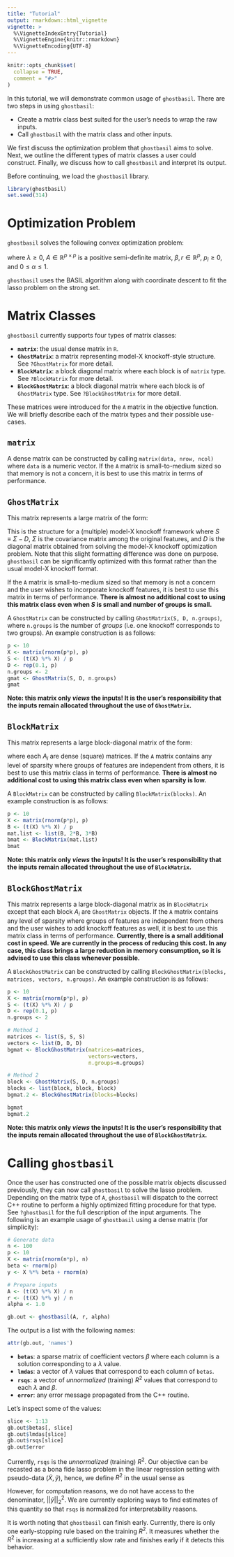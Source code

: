 ```yaml
---
title: "Tutorial"
output: rmarkdown::html_vignette
vignette: >
  %\VignetteIndexEntry{Tutorial}
  %\VignetteEngine{knitr::rmarkdown}
  %\VignetteEncoding{UTF-8}
---
```


<!--- R Markdown setup --->
```r
knitr::opts_chunk$set(
  collapse = TRUE,
  comment = "#>"
)
```

<!--- Latex Definitions --->
\DeclareMathOperator*{\minimize}{minimize\,}
\newcommand{\norm}[1]{\vert\vert#1\rvert\rvert}
\newcommand{\R}{\mathbb{R}}

<!--- Begin Vignette --->

In this tutorial, we will demonstrate common usage of `ghostbasil`.
There are two steps in using `ghostbasil`:

- Create a matrix class best suited for the user's needs to wrap the raw inputs.
- Call `ghostbasil` with the matrix class and other inputs.

We first discuss the optimization problem that `ghostbasil` aims to solve.
Next, we outline the different types of matrix classes a user could construct.
Finally, we discuss how to call `ghostbasil` and interpret its output.

Before continuing, we load the `ghostbasil` library.
```r
library(ghostbasil)
set.seed(314)
```

# Optimization Problem

`ghostbasil` solves the following convex optimization problem:

\begin{align*}
    \minimize\limits_{\beta} &f(\beta) + \lambda \sum\limits_i p_i \left(
        \alpha |\beta_i| + \frac{1-\alpha}{2} \beta_i^2
      \right)
    \\
    f(\beta) &:= \frac{1}{2} \beta^\top A \beta - \beta^\top r \\
\end{align*}
where $\lambda \geq 0$, $A \in \R^{p \times p}$ is a positive semi-definite matrix, 
$\beta, r \in \R^{p}$, $p_i \geq 0$, and $0 \leq \alpha \leq 1$.

`ghostbasil` uses the BASIL algorithm along with coordinate descent to fit the lasso problem on the strong set.

# Matrix Classes

`ghostbasil` currently supports four types of matrix classes:

- __`matrix`__: the usual dense matrix in `R`.
- __`GhostMatrix`__: a matrix representing model-X knockoff-style structure. See `?GhostMatrix` for more detail.
- __`BlockMatrix`__: a block diagonal matrix where each block is of `matrix` type. See `?BlockMatrix` for more detail.
- __`BlockGhostMatrix`__: a block diagonal matrix where each block is of `GhostMatrix` type. See `?BlockGhostMatrix` for more detail.

These matrices were introduced for the `A` matrix in the objective function.
We will briefly describe each of the matrix types and their possible use-cases.

## `matrix`

A dense matrix can be constructed by calling `matrix(data, nrow, ncol)`
where `data` is a numeric vector.
If the `A` matrix is small-to-medium sized so that memory is not a concern,
it is best to use this matrix in terms of performance.

## `GhostMatrix`

This matrix represents a large matrix of the form:

\begin{align*}
\begin{bmatrix}
    S+D & S & \cdots & S \\
    S   & S+D & \cdots & S \\
    \vdots & \vdots & \ddots & \vdots \\
    S & S & \cdots & S+D
\end{bmatrix}
\end{align*}

This is the structure for a (multiple) model-X knockoff framework
where $S \equiv \Sigma - D$, $\Sigma$ is the covariance matrix among the original features,
and $D$ is the diagonal matrix obtained from solving the model-X knockoff optimization problem.
Note that this slight formatting difference was done on purpose.
`ghostbasil` can be significantly optimized with this format rather than the usual model-X knockoff format.

If the `A` matrix is small-to-medium sized so that memory is not a concern
and the user wishes to incorporate knockoff features,
it is best to use this matrix in terms of performance.
__There is almost no additional cost to using this matrix class even when $S$ is small and number of groups is small.__

A `GhostMatrix` can be constructed by calling `GhostMatrix(S, D, n.groups)`,
where `n.groups` is the number of _groups_ (i.e. one knockoff corresponds to two groups).
An example construction is as follows:

```r
p <- 10
X <- matrix(rnorm(p*p), p)
S <- (t(X) %*% X) / p
D <- rep(0.1, p)
n.groups <- 2
gmat <- GhostMatrix(S, D, n.groups)
gmat
```

__Note: this matrix only _views_ the inputs! It is the user's responsibility that the inputs remain allocated throughout the use of `GhostMatrix`.__

## `BlockMatrix`

This matrix represents a large block-diagonal matrix of the form:

\begin{align*}
\begin{bmatrix}
    A_1 & 0 & \cdots & 0 \\
    0 & A_2 & \cdots & 0 \\
    \vdots & \vdots & \ddots & \vdots \\
    0 & 0 & \cdots & A_L
\end{bmatrix}
\end{align*}

where each $A_i$ are dense (square) matrices.
If the `A` matrix contains any level of sparsity where groups of features are independent from others,
it is best to use this matrix class in terms of performance.
__There is almost no additional cost to using this matrix class even when sparsity is low.__

A `BlockMatrix` can be constructed by calling `BlockMatrix(blocks)`.
An example construction is as follows:

```r
p <- 10
X <- matrix(rnorm(p*p), p)
B <- (t(X) %*% X) / p
mat.list <- list(B, 2*B, 3*B)
bmat <- BlockMatrix(mat.list)
bmat
```

__Note: this matrix only _views_ the inputs! It is the user's responsibility that the inputs remain allocated throughout the use of `BlockMatrix`.__

## `BlockGhostMatrix`

This matrix represents a large block-diagonal matrix as in `BlockMatrix` 
except that each block $A_i$ are `GhostMatrix` objects.
If the `A` matrix contains any level of sparsity where groups of features are independent from others
and the user wishes to add knockoff features as well,
it is best to use this matrix class in terms of performance.
__Currently, there is a small additional cost in speed. We are currently in the process of reducing this cost. In any case, this class brings a large reduction in memory consumption, so it is advised to use this class whenever possible.__

A `BlockGhostMatrix` can be constructed by calling `BlockGhostMatrix(blocks, matrices, vectors, n.groups)`.
An example construction is as follows:

```r
p <- 10
X <- matrix(rnorm(p*p), p)
S <- (t(X) %*% X) / p
D <- rep(0.1, p)
n.groups <- 2

# Method 1
matrices <- list(S, S, S)
vectors <- list(D, D, D)
bgmat <- BlockGhostMatrix(matrices=matrices,
                          vectors=vectors,
                          n.groups=n.groups)

# Method 2
block <- GhostMatrix(S, D, n.groups)
blocks <- list(block, block, block)
bgmat.2 <- BlockGhostMatrix(blocks=blocks)

bgmat
bgmat.2
```

__Note: this matrix only _views_ the inputs! It is the user's responsibility that the inputs remain allocated throughout the use of `BlockGhostMatrix`.__

# Calling `ghostbasil` 

Once the user has constructed one of the possible matrix objects discussed previously,
they can now call `ghostbasil` to solve the lasso problem.
Depending on the matrix type of `A`, `ghostbasil` will dispatch to the correct
C++ routine to perform a highly optimized fitting procedure for that type.
See `?ghostbasil` for the full description of the input arguments.
The following is an example usage of `ghostbasil` using a dense matrix (for simplicity):

```r
# Generate data
n <- 100
p <- 10
X <- matrix(rnorm(n*p), n)
beta <- rnorm(p)
y <- X %*% beta + rnorm(n)

# Prepare inputs
A <- (t(X) %*% X) / n
r <- (t(X) %*% y) / n
alpha <- 1.0

gb.out <- ghostbasil(A, r, alpha)
```

The output is a list with the following names:
```r
attr(gb.out, 'names')
```
- __`betas`__: a sparse matrix of coefficient vectors $\beta$ where each column is a solution corresponding to a $\lambda$ value.
- __`lmdas`__: a vector of $\lambda$ values that correspond to each column of `betas`.
- __`rsqs`__: a vector of _unnormalized_ (training) $R^2$ values that correspond to each $\lambda$ and $\beta$.
- __`error`__: any error message propagated from the C++ routine.

Let's inspect some of the values:
```r
slice <- 1:13
gb.out$betas[, slice]
gb.out$lmdas[slice]
gb.out$rsqs[slice]
gb.out$error
```

Currently, `rsqs` is the _unnormalized_ (training) $R^2$.
Our objective can be recasted as a bona fide lasso problem in the linear regression setting
with pseudo-data $(\tilde{X}, \tilde{y})$,
hence, we define $R^2$ in the usual sense as

\begin{align*}
    R^2 := \frac{\norm{\tilde{y}}_2^2 - \norm{\tilde{y}-\tilde{X}\beta}_2^2}{\norm{\tilde{y}}_2^2}
\end{align*}

However, for computation reasons, we do not have access to the denominator, $\norm{\tilde{y}}_2^2$.
We are currently exploring ways to find estimates of this quantity so that `rsqs` is normalized
for interpretability reasons. 

It is worth noting that `ghostbasil` can finish early.
Currently, there is only one early-stopping rule based on the training $R^2$.
It measures whether the $R^2$ is increasing at a sufficiently slow rate
and finishes early if it detects this behavior.
